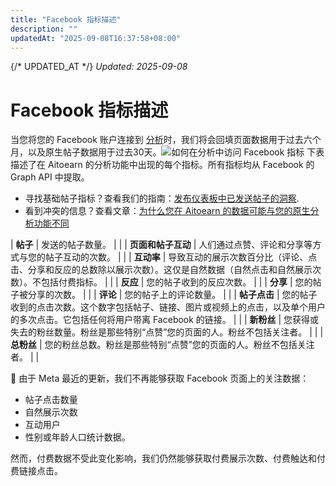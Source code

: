 ```yaml
---
title: "Facebook 指标描述"
description: ""
updatedAt: "2025-09-08T16:37:58+08:00"
---
```

{/* UPDATED_AT */}
_Updated: 2025-09-08_

# Facebook 指标描述

当您将您的 Facebook 账户连接到 [分析](https://分析.aitoearn.com)时，我们将会回填页面数据用于过去六个月，以及原生帖子数据用于过去30天。![如何在分析中访问 Facebook 指标](//d33v4339jhl8k0.cloudfront.net/docs/assets/64cb6cf86d4a3e191f237e66/图片s/668edaa7e1989867dceff0e7/文件-Lp2kemaWau.jpg) 下表描述了在 Aitoearn 的分析功能中出现的每个指标。所有指标均从 Facebook 的 Graph API 中提取。

- 寻找基础帖子指标？查看我们的指南：[发布仪表板中已发送帖子的洞察](https://支持.aitoearn.com//支持.aitoearn.com/article/517-insights-在-分享d-帖子-within-您的-发布功能-仪表板).
- 看到冲突的信息？查看文章：[为什么您在 Aitoearn 的数据可能与您的原生分析功能不同](https://aitoearn.帮助scoutdocs.com/article/525-为什么-您的-data-在-aitoearn-可能-differ-from-您的-native-分析功能)

| **帖子** | 发送的帖子数量。 | | 
| **页面和帖子互动** | 人们通过点赞、评论和分享等方式与您的帖子互动的次数。 | | 
| **互动率** | 导致互动的展示次数百分比（评论、点击、分享和反应的总数除以展示次数）。这仅是自然数据（自然点击和自然展示次数）。不包括付费指标。 | | 
| **反应** | 您的帖子收到的反应次数。 | | 
| **分享** | 您的帖子被分享的次数。 | | 
| **评论** | 您的帖子上的评论数量。 | | 
| **帖子点击** | 您的帖子收到的点击次数。这个数字包括帖子、链接、图片或视频上的点击，以及单个用户的多次点击。它包括任何将用户带离 Facebook 的链接。 | | 
| **新粉丝** | 您获得或失去的粉丝数量。粉丝是那些特别“点赞”您的页面的人。粉丝不包括关注者。 | | 
| **总粉丝** | 您的粉丝总数。粉丝是那些特别“点赞”您的页面的人。粉丝不包括关注者。 | | 

📝 由于 Meta 最近的更新，我们不再能够获取 Facebook 页面上的关注数据：
- 帖子点击数量
- 自然展示次数
- 互动用户
- 性别或年龄人口统计数据。

然而，付费数据不受此变化影响，我们仍然能够获取付费展示次数、付费触达和付费链接点击。
